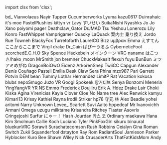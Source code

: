 ﻿import clsx from 'clsx';


<!-- Reminder that not only HTML chars have to be escaped, MDX chars also need to be (such as a space followed by an underscore). -->
<Patronelt k="5" ias="1" sp="1" >bd&#0095;</Patronelt> <Patronelt k="3" ias="1" sp="1" >Vianvolaeus</Patronelt> <Patronelt k="3" ias="1" sp="1" >Nayir</Patronelt> <Patronelt k="3" ias="1" sp="1" >Tupper</Patronelt> <Patronelt k="3" ias="1" sp="1" >Cucumberworks</Patronelt> 
<Patronelt k="2" ias="1" sp="1" >Lyuma</Patronelt> <Patronelt k="2" ias="1" sp="1" >kazu0617</Patronelt> <Patronelt k="2" ias="1" sp="1" >Duinrahaic</Patronelt> <Patronelt k="2" ias="1" sp="1" >it&#0039;s moe</Patronelt> <Patronelt k="2" ias="1" sp="1" >PastelPlushies</Patronelt> 
<Patronelt k="2" ias="1" sp="1" >kittyn vr</Patronelt> <Patronelt k="2" ias="1" sp="1" >Lavy</Patronelt> <Patronelt k="2" ias="1" sp="1" >すいせい</Patronelt> <Patronelt k="2" ias="1" sp="1" >SuikaNishi</Patronelt> <Patronelt k="2" ias="1" sp="1" >Nyashks</Patronelt> 
<Patronelt k="2" ias="1" sp="1" >Jo Jo</Patronelt> <Patronelt k="2" ias="1" sp="1" >Xano</Patronelt> <Patronelt k="2" ias="1" sp="1" >poiyomi</Patronelt> <Patronelt k="2" ias="1" sp="1" >pager</Patronelt> <Patronelt k="2" ias="1" sp="1" >Deathclaw&#0095;Gator</Patronelt> 
<Patronelt k="2" ias="1" sp="1" >DrJMAD</Patronelt> <Patronelt k="2" ias="1" sp="1" >Tsu</Patronelt> <Patronelt k="2" ias="1" sp="1" >Yeshou</Patronelt> <Patronelt k="2" ias="1" sp="0" >Lonerozu</Patronelt> <Patronelt k="2" ias="1" sp="0" >Lily</Patronelt> 
<Patronelt k="2" ias="1" sp="0" >Konro</Patronelt> <Patronelt k="2" ias="1" sp="0" >FastWhippet</Patronelt> <Patronelt k="2" ias="1" sp="0" >Vamprigamer</Patronelt> <Patronelt k="2" ias="1" sp="0" >Quacky LaQuack</Patronelt> <Patronelt k="2" ias="1" sp="0" >案内士 乗り換え</Patronelt> 
<Patronelt k="0" ias="1" sp="1" >Jordo</Patronelt> <Patronelt k="0" ias="0" sp="1" >Rue</Patronelt> <Patronelt k="0" ias="1" sp="1" >Towneh</Patronelt> <Patronelt k="0" ias="0" sp="1" >BlackyFox</Patronelt> <Patronelt k="0" ias="1" sp="1" >Turretoforth</Patronelt> 
<Patronelt k="0" ias="0" sp="1" >LaurelCG</Patronelt> <Patronelt k="0" ias="1" sp="1" >Bizz</Patronelt> <Patronelt k="0" ias="1" sp="1" >υμβραν</Patronelt> <Patronelt k="0" ias="1" sp="1" >Emma</Patronelt> <Patronelt k="0" ias="1" sp="1" >えすてん</Patronelt> 
<Patronelt k="0" ias="1" sp="1" >ここからここまで</Patronelt> <Patronelt k="0" ias="0" sp="1" >Virgil drake</Patronelt> <Patronelt k="0" ias="1" sp="1" >Dr&#0095;Cain</Patronelt> <Patronelt k="0" ias="0" sp="1" >ぱぴーうるふ</Patronelt> <Patronelt k="0" ias="0" sp="1" >CyberneticFool</Patronelt> 
<Patronelt k="0" ias="0" sp="1" >scorchedE&#0046;C&#0046;H&#0046;O</Patronelt> <Patronelt k="0" ias="0" sp="1" >Sky Spence</Patronelt> <Patronelt k="0" ias="1" sp="1" >Hackebein</Patronelt> <Patronelt k="0" ias="0" sp="1" >メインクーン</Patronelt> <Patronelt k="0" ias="1" sp="1" >VRC naname</Patronelt> 
<Patronelt k="0" ias="1" sp="1" >はこつき&#0047;hako&#0095;moon</Patronelt> <Patronelt k="0" ias="1" sp="1" >MrSmith</Patronelt> <Patronelt k="0" ias="1" sp="1" >jon bremner</Patronelt> <Patronelt k="0" ias="1" sp="1" >ChuckMakesIt</Patronelt> <Patronelt k="0" ias="0" sp="1" >flexuh</Patronelt> 
<Patronelt k="0" ias="1" sp="1" >fuyu</Patronelt> <Patronelt k="0" ias="1" sp="1" >BunBun</Patronelt> <Patronelt k="0" ias="0" sp="1" >ミツアミめがね</Patronelt> <Patronelt k="0" ias="1" sp="1" >DragonBoiOwO</Patronelt> <Patronelt k="0" ias="1" sp="1" >Eidenz</Patronelt> 
<Patronelt k="0" ias="1" sp="1" >ArkorenSnep</Patronelt> <Patronelt k="0" ias="1" sp="1" >TwiiCC</Patronelt> <Patronelt k="0" ias="1" sp="1" >Capgun</Patronelt> <Patronelt k="0" ias="0" sp="1" >Alexander</Patronelt> <Patronelt k="0" ias="1" sp="1" >Denís Couñago</Patronelt> 
<Patronelt k="0" ias="1" sp="1" >Pastell Emilia</Patronelt> <Patronelt k="0" ias="0" sp="1" >Desk Claw</Patronelt> <Patronelt k="0" ias="1" sp="1" >Sera Phina</Patronelt> <Patronelt k="0" ias="1" sp="1" >mzx987</Patronelt> <Patronelt k="0" ias="1" sp="1" >Pari</Patronelt> 
<Patronelt k="0" ias="1" sp="1" >Garrett Potvin</Patronelt> <Patronelt k="0" ias="1" sp="1" >DEM bean</Patronelt> <Patronelt k="0" ias="1" sp="1" >Tummy</Patronelt> <Patronelt k="0" ias="1" sp="1" >Lothar Hernandez</Patronelt> <Patronelt k="0" ias="1" sp="1" >LimitP</Patronelt> 
<Patronelt k="0" ias="1" sp="1" >Rat Vacation</Patronelt> <Patronelt k="0" ias="1" sp="1" >kokosa</Patronelt> <Patronelt k="0" ias="1" sp="1" >blubs</Patronelt> <Patronelt k="0" ias="1" sp="1" >nepoSmugo</Patronelt> <Patronelt k="0" ias="1" sp="1" >Juzo VR</Patronelt> 
<Patronelt k="0" ias="1" sp="1" >Googi</Patronelt> <Patronelt k="0" ias="1" sp="1" >Spokeek</Patronelt> <Patronelt k="0" ias="1" sp="1" >양거티브</Patronelt> <Patronelt k="0" ias="1" sp="1" >Senya</Patronelt> <Patronelt k="0" ias="1" sp="1" >Bonzomi</Patronelt> 
<Patronelt k="0" ias="1" sp="1" >Meneria</Patronelt> <Patronelt k="0" ias="0" sp="1" >YingYangVR</Patronelt> <Patronelt k="0" ias="1" sp="1" >YR NS</Patronelt> <Patronelt k="0" ias="0" sp="1" >Emmα</Patronelt> <Patronelt k="0" ias="1" sp="1" >Frederick</Patronelt> 
<Patronelt k="0" ias="1" sp="1" >Doujiiru</Patronelt> <Patronelt k="0" ias="0" sp="1" >Erik A&#0046; Hdez</Patronelt> <Patronelt k="0" ias="1" sp="1" >Drake Lair</Patronelt> <Patronelt k="0" ias="1" sp="1" >Choki</Patronelt> <Patronelt k="0" ias="1" sp="1" >Kiska Agina</Patronelt> 
<Patronelt k="0" ias="1" sp="1" >Vireniciss</Patronelt> <Patronelt k="0" ias="1" sp="1" >Kayla</Patronelt> <Patronelt k="0" ias="1" sp="1" >Clover Cloe</Patronelt> <Patronelt k="0" ias="1" sp="1" >No Name</Patronelt> <Patronelt k="0" ias="1" sp="1" >tree</Patronelt> 
<Patronelt k="0" ias="1" sp="1" >Alec Renwick</Patronelt> <Patronelt k="0" ias="1" sp="1" >kamyu</Patronelt> <Patronelt k="0" ias="1" sp="1" >Kimari13</Patronelt> <Patronelt k="0" ias="1" sp="1" >Krissy</Patronelt> <Patronelt k="0" ias="1" sp="1" >Kathiel Rayna</Patronelt> 
<Patronelt k="0" ias="1" sp="1" >Irodil Striker</Patronelt> <Patronelt k="0" ias="1" sp="1" >hp78</Patronelt> <Patronelt k="0" ias="1" sp="1" >守元 林</Patronelt> <Patronelt k="0" ias="1" sp="1" >Alex Beadle</Patronelt> <Patronelt k="0" ias="1" sp="1" >yohei aritomi</Patronelt> 
<Patronelt k="0" ias="1" sp="1" >Narry</Patronelt> <Patronelt k="0" ias="1" sp="1" >Unknown</Patronelt> <Patronelt k="0" ias="1" sp="1" >Levee&#0095;</Patronelt> <Patronelt k="0" ias="1" sp="1" >Scarlett</Patronelt> <Patronelt k="0" ias="1" sp="1" >Suvi Aalto</Patronelt> 
<Patronelt k="0" ias="1" sp="1" >hppedeaf</Patronelt> <Patronelt k="0" ias="1" sp="1" >Mr Ivanovichh</Patronelt> <Patronelt k="0" ias="0" sp="1" >Armani</Patronelt> <Patronelt k="0" ias="1" sp="1" >Omega</Patronelt> <Patronelt k="0" ias="1" sp="1" >uzugu</Patronelt> 
<Patronelt k="0" ias="0" sp="1" >milktame</Patronelt> <Patronelt k="0" ias="1" sp="1" >Krisandra Ritchey</Patronelt> <Patronelt k="0" ias="1" sp="1" >Tlaster</Patronelt> <Patronelt k="0" ias="1" sp="1" >Asovrix</Patronelt> <Patronelt k="0" ias="1" sp="1" >Cringejoshi</Patronelt> 
<Patronelt k="0" ias="1" sp="1" >Surfur</Patronelt> <Patronelt k="0" ias="1" sp="1" >にゃー！</Patronelt> <Patronelt k="0" ias="1" sp="1" >Hash Jourdan</Patronelt> <Patronelt k="0" ias="1" sp="1" >카스 코</Patronelt> <Patronelt k="0" ias="1" sp="1" >0rdinary</Patronelt> 
<Patronelt k="0" ias="1" sp="1" >maekawa</Patronelt> <Patronelt k="0" ias="1" sp="1" >Hana Kim</Patronelt> <Patronelt k="0" ias="1" sp="1" >Smolmum</Patronelt> <Patronelt k="0" ias="1" sp="1" >Callie Koch</Patronelt> <Patronelt k="0" ias="1" sp="1" >Luciano Tyler</Patronelt> 
<Patronelt k="0" ias="1" sp="1" >PinkFoxGirl</Patronelt> <Patronelt k="0" ias="1" sp="1" >sikuru</Patronelt> <Patronelt k="0" ias="1" sp="1" >binaural</Patronelt> <Patronelt k="0" ias="1" sp="1" >bluekunVRC</Patronelt> <Patronelt k="0" ias="1" sp="1" >Sorawit Surachatecomson</Patronelt> 
<Patronelt k="0" ias="1" sp="1" >Rush Robbins</Patronelt> <Patronelt k="0" ias="0" sp="1" >Ceialyn</Patronelt> <Patronelt k="0" ias="1" sp="1" >Gina Roman</Patronelt> <Patronelt k="0" ias="0" sp="1" >Switch</Patronelt> <Patronelt k="0" ias="1" sp="1" >Zukii</Patronelt> 
<Patronelt k="0" ias="1" sp="1" >Squanderfool</Patronelt> <Patronelt k="0" ias="1" sp="1" >dstayton</Patronelt> <Patronelt k="0" ias="1" sp="1" >Ray Rom</Patronelt> <Patronelt k="0" ias="1" sp="1" >RadiantSoul</Patronelt> <Patronelt k="0" ias="1" sp="1" >Jamieson Parker</Patronelt> 
<Patronelt k="0" ias="1" sp="1" >Hyblocker</Patronelt> <Patronelt k="0" ias="0" sp="1" >Kuro</Patronelt> <Patronelt k="0" ias="1" sp="1" >Bee</Patronelt> <Patronelt k="0" ias="1" sp="1" >Shawn Wiley</Patronelt> <Patronelt k="0" ias="1" sp="1" >Nick</Patronelt> 
<Patronelt k="0" ias="1" sp="1" >CrusaderArts</Patronelt> <Patronelt k="0" ias="1" sp="1" >ThatFatKidsMom</Patronelt> <Patronelt k="0" ias="1" sp="1" >Andy</Patronelt> 
